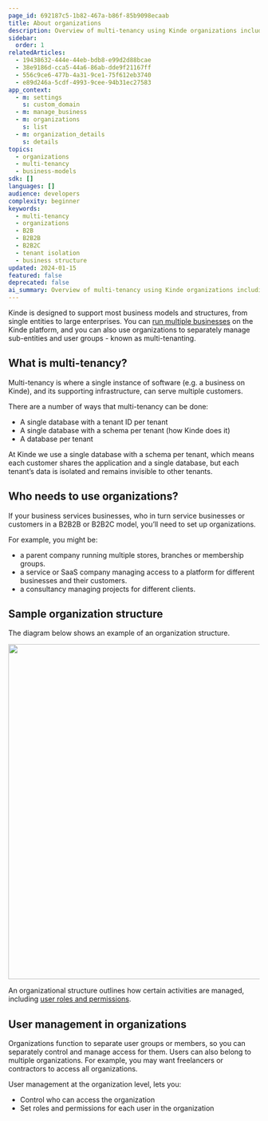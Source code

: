 ```yaml
---
page_id: 692187c5-1b82-467a-b86f-85b9098ecaab
title: About organizations
description: Overview of multi-tenancy using Kinde organizations including business models, tenant isolation, and user management across multiple organizational structures.
sidebar:
  order: 1
relatedArticles:
  - 19438632-444e-44eb-bdb8-e99d2d88bcae
  - 38e9186d-cca5-44a6-86ab-dde9f21167ff
  - 556c9ce6-477b-4a31-9ce1-75f612eb3740
  - e89d246a-5cdf-4993-9cee-94b31ec27583
app_context:
  - m: settings
    s: custom_domain
  - m: manage_business
  - m: organizations
    s: list
  - m: organization_details
    s: details
topics:
  - organizations
  - multi-tenancy
  - business-models
sdk: []
languages: []
audience: developers
complexity: beginner
keywords:
  - multi-tenancy
  - organizations
  - B2B
  - B2B2B
  - B2B2C
  - tenant isolation
  - business structure
updated: 2024-01-15
featured: false
deprecated: false
ai_summary: Overview of multi-tenancy using Kinde organizations including business models, tenant isolation, and user management across multiple organizational structures.
---
```


Kinde is designed to support most business models and structures, from single entities to large enterprises. You can [run multiple businesses](/build/set-up-options/run-multiple-businesses/) on the Kinde platform, and you can also use organizations to separately manage sub-entities and user groups - known as multi-tenanting.

## What is multi-tenancy?

Multi-tenancy is where a single instance of software (e.g. a business on Kinde), and its supporting infrastructure, can serve multiple customers.

There are a number of ways that multi-tenancy can be done:

- A single database with a tenant ID per tenant
- A single database with a schema per tenant (how Kinde does it)
- A database per tenant

At Kinde we use a single database with a schema per tenant, which means each customer shares the application and a single database, but each tenant’s data is isolated and remains invisible to other tenants.

## Who needs to use organizations?

If your business services businesses, who in turn service businesses or customers in a B2B2B or B2B2C model, you’ll need to set up organizations.

For example, you might be:

- a parent company running multiple stores, branches or membership groups.
- a service or SaaS company managing access to a platform for different businesses and their customers.
- a consultancy managing projects for different clients.

## Sample organization structure

The diagram below shows an example of an organization structure.

<img
  src="https://imagedelivery.net/skPPZTHzSlcslvHjesZQcQ/84dfbf3e-75bd-4f4a-d513-94088fc10100/public"
  alt=""
  width="672px"
  height="auto"
  fetchpriority="low"
  loading="lazy"
  decoding="async"
/>

An organizational structure outlines how certain activities are managed, including [user roles and permissions](/manage-users/roles-and-permissions/apply-roles-and-permissions-to-users/).

## User management in organizations

Organizations function to separate user groups or members, so you can separately control and manage access for them. Users can also belong to multiple organizations. For example, you may want freelancers or contractors to access all organizations.

User management at the organization level, lets you:

- Control who can access the organization
- Set roles and permissions for each user in the organization
